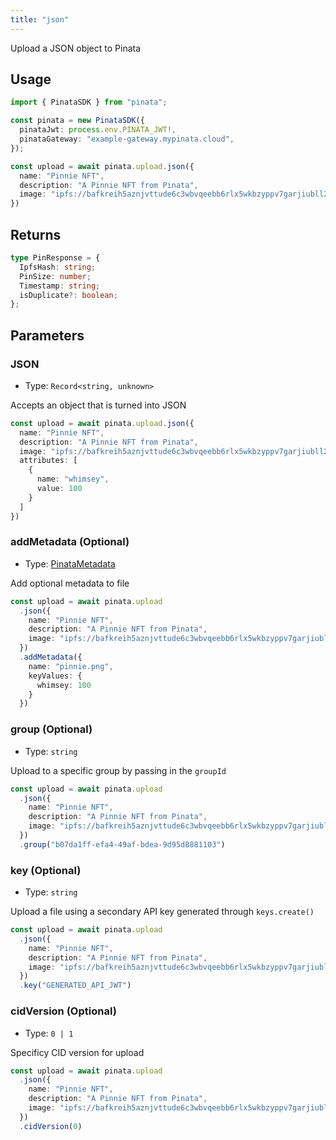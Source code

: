 ```yaml
---
title: "json"
---
```


Upload a JSON object to Pinata

## Usage

```typescript
import { PinataSDK } from "pinata";

const pinata = new PinataSDK({
  pinataJwt: process.env.PINATA_JWT!,
  pinataGateway: "example-gateway.mypinata.cloud",
});

const upload = await pinata.upload.json({
  name: "Pinnie NFT",
  description: "A Pinnie NFT from Pinata",
  image: "ipfs://bafkreih5aznjvttude6c3wbvqeebb6rlx5wkbzyppv7garjiubll2ceym4"
})
```

## Returns

```typescript
type PinResponse = {
  IpfsHash: string;
  PinSize: number;
  Timestamp: string;
  isDuplicate?: boolean;
};
```

## Parameters

### JSON

- Type: `Record<string, unknown>`

Accepts an object that is turned into JSON

```typescript
const upload = await pinata.upload.json({
  name: "Pinnie NFT",
  description: "A Pinnie NFT from Pinata",
  image: "ipfs://bafkreih5aznjvttude6c3wbvqeebb6rlx5wkbzyppv7garjiubll2ceym4",
  attributes: [
    {
      name: "whimsey",
      value: 100
    }
  ]
})
```

### addMetadata (Optional)

- Type: [PinataMetadata](../types#pinatametadata)

Add optional metadata to file

```typescript
const upload = await pinata.upload
  .json({
    name: "Pinnie NFT",
    description: "A Pinnie NFT from Pinata",
    image: "ipfs://bafkreih5aznjvttude6c3wbvqeebb6rlx5wkbzyppv7garjiubll2ceym4"
  })
  .addMetadata({
    name: "pinnie.png",
    keyValues: {
      whimsey: 100
    }
  })
```

### group (Optional)

- Type: `string`

Upload to a specific group by passing in the `groupId`

```typescript
const upload = await pinata.upload
  .json({
    name: "Pinnie NFT",
    description: "A Pinnie NFT from Pinata",
    image: "ipfs://bafkreih5aznjvttude6c3wbvqeebb6rlx5wkbzyppv7garjiubll2ceym4"
  })
  .group("b07da1ff-efa4-49af-bdea-9d95d8881103")
```

### key (Optional)

- Type: `string`

Upload a file using a secondary API key generated through `keys.create()`

```typescript
const upload = await pinata.upload
  .json({
    name: "Pinnie NFT",
    description: "A Pinnie NFT from Pinata",
    image: "ipfs://bafkreih5aznjvttude6c3wbvqeebb6rlx5wkbzyppv7garjiubll2ceym4"
  })
  .key("GENERATED_API_JWT")
```

### cidVersion (Optional)

- Type: `0 | 1`

Specificy CID version for upload

```typescript
const upload = await pinata.upload
  .json({
    name: "Pinnie NFT",
    description: "A Pinnie NFT from Pinata",
    image: "ipfs://bafkreih5aznjvttude6c3wbvqeebb6rlx5wkbzyppv7garjiubll2ceym4"
  })
  .cidVersion(0)
```

